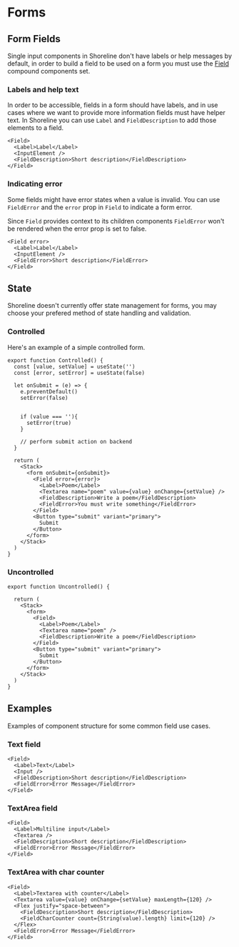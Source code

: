 # Forms

## Form Fields

Single input components in Shoreline don't have labels or help messages by default, in order to build a field to be used on a form you must use the [Field](/components/field/api-reference) compound components set.

### Labels and help text

In order to be accessible, fields in a form should have labels, and in use cases where we want to provide more information fields must have helper text. In Shoreline you can use `Label` and `FieldDescription` to add those elements to a field.

```tsx
<Field>
  <Label>Label</Label>
  <InputElement />
  <FieldDescription>Short description</FieldDescription>
</Field>
```

### Indicating error

Some fields might have error states when a value is invalid. You can use `FieldError` and the `error` prop in `Field` to indicate a form error.

Since `Field` provides context to its children components `FieldError` won't be rendered when the error prop is set to false.

```tsx
<Field error>
  <Label>Label</Label>
  <InputElement />
  <FieldError>Short description</FieldError>
</Field>
```

## State

Shoreline doesn't currently offer state management for forms, you may choose your prefered method of state handling and validation.

### Controlled

Here's an example of a simple controlled form.

```tsx
export function Controlled() {
  const [value, setValue] = useState('')
  const [error, setError] = useState(false)

  let onSubmit = (e) => {
    e.preventDefault()
    setError(false)


    if (value === ''){
      setError(true)
    }

    // perform submit action on backend
  }

  return (
    <Stack>
      <form onSubmit={onSubmit}>
        <Field error={error}>
          <Label>Poem</Label>
          <Textarea name="poem" value={value} onChange={setValue} />
          <FieldDescription>Write a poem</FieldDescription>
          <FieldError>You must write something</FieldError>
        </Field>
        <Button type="submit" variant="primary">
          Submit
        </Button>
      </form>
    </Stack>
  )
}

```

### Uncontrolled

```tsx
export function Uncontrolled() {

  return (
    <Stack>
      <form>
        <Field>
          <Label>Poem</Label>
          <Textarea name="poem" />
          <FieldDescription>Write a poem</FieldDescription>
        </Field>
        <Button type="submit" variant="primary">
          Submit
        </Button>
      </form>
    </Stack>
  )
}
```

## Examples

Examples of component structure for some common field use cases.

### Text field

```tsx
<Field>
  <Label>Text</Label>
  <Input />
  <FieldDescription>Short description</FieldDescription>
  <FieldError>Error Message</FieldError>
</Field>
```

### TextArea field

```tsx
<Field>
  <Label>Multiline input</Label>
  <Textarea />
  <FieldDescription>Short description</FieldDescription>
  <FieldError>Error Message</FieldError>
</Field>
```

### TextArea with char counter

```tsx
<Field>
  <Label>Textarea with counter</Label>
  <Textarea value={value} onChange={setValue} maxLength={120} />
  <Flex justify="space-between">
    <FieldDescription>Short description</FieldDescription>
    <FieldCharCounter count={String(value).length} limit={120} />
  </Flex>
  <FieldError>Error Message</FieldError>
</Field>
```
